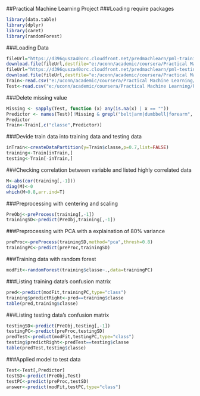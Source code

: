 ##Practical Machine Learning Project
###Loading require packages
```r
library(data.table)
library(dplyr)
library(caret)
library(randomForest)
```
###Loading Data
```r
fileUrl="https://d396qusza40orc.cloudfront.net/predmachlearn/pml-training.csv"
download.file(fileUrl,destfile="e:/uconn/academic/coursera/Practical Machine Learning/ProjectTrain.csv")
fileUrl="https://d396qusza40orc.cloudfront.net/predmachlearn/pml-testing.csv"
download.file(fileUrl,destfile="e:/uconn/academic/coursera/Practical Machine Learning/ProjectTest.csv")
Train<-read.csv("e:/uconn/academic/coursera/Practical Machine Learning/ProjectTrain.csv")
Test<-read.csv("e:/uconn/academic/coursera/Practical Machine Learning/ProjectTest.csv")
```
###Delete missing value
```r
Missing <- sapply(Test, function (x) any(is.na(x) | x == ""))
Predictor <- names(Test)[!Missing & grepl("belt|arm|dumbbell|forearm", names(Missing))]
Predictor
Train<-Train[,c("classe",Predictor)]
```
###Devide train data into training data and testing data
```r
inTrain<-createDataPartition(y=Train$classe,p=0.7,list=FALSE)
training<-Train[inTrain,]
testing<-Train[-inTrain,]
```
###Checking correlation between variable and listed highly correlated data
```r
M<-abs(cor(training[,-1]))
diag(M)<-0
which(M>0.8,arr.ind=T)
```
###Preprocessing with centering and scaling
```r
PreObj<-preProcess(training[,-1])
trainingSD<-predict(PreObj,training[,-1])
```
###Preprocessing with PCA with a explaination of 80% variance
```r
preProc<-preProcess(trainingSD,method="pca",thresh=0.8)
trainingPC<-predict(preProc,trainingSD)
```
###Training data with random forest
```r
modFit<-randomForest(training$classe~.,data=trainingPC)
```
###Listing training data's confusion matrix
```r
pred<-predict(modFit,trainingPC,type="class")
training$predictRight<-pred==training$classe
table(pred,training$classe)
```
###Listing testing data's confusion matrix
```r
testingSD<-predict(PreObj,testing[,-1])
testingPC<-predict(preProc,testingSD)
predTest<-predict(modFit,testingPC,type="class")
testing$predictRight<-predTest==testing$classe
table(predTest,testing$classe)
```
###Applied model to test data
```r
Test<-Test[,Predictor]
testSD<-predict(PreObj,Test)
testPC<-predict(preProc,testSD)
answer<-predict(modFit,testPC,type="class")
```